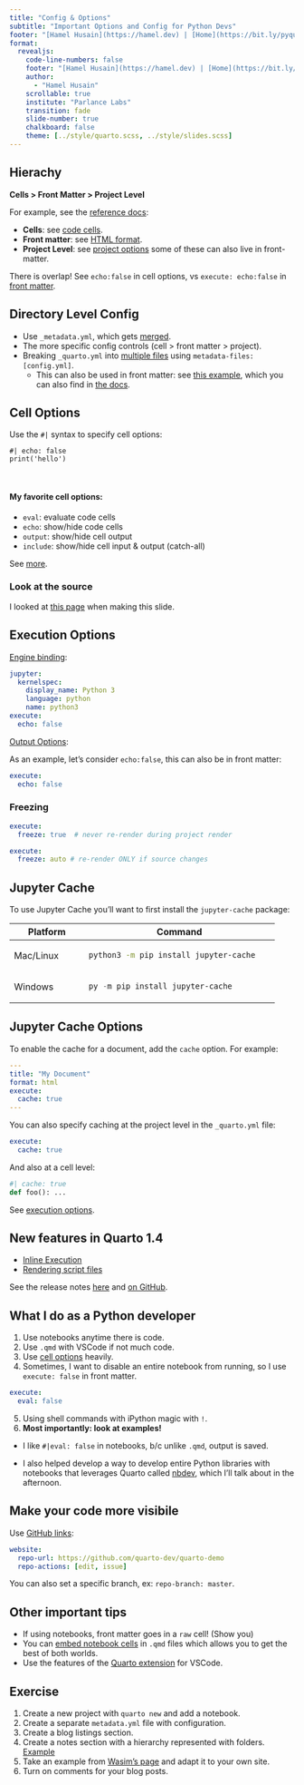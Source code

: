 ```yaml
---
title: "Config & Options"
subtitle: "Important Options and Config for Python Devs"
footer: "[Hamel Husain](https://hamel.dev) | [Home](https://bit.ly/pyquarto)"
format:
  revealjs:
    code-line-numbers: false
    footer: "[Hamel Husain](https://hamel.dev) | [Home](https://bit.ly/pyquarto)"
    author:
      - "Hamel Husain"
    scrollable: true
    institute: "Parlance Labs"
    transition: fade
    slide-number: true
    chalkboard: false
    theme: [../style/quarto.scss, ../style/slides.scss]
---
```


## Hierachy

**Cells > Front Matter > Project Level**

For example, see the [reference docs](https://quarto.org/docs/reference/):

- **Cells**: see [code cells](https://quarto.org/docs/reference/cells/).
- **Front matter**: see [HTML format](https://quarto.org/docs/reference/formats/html.html).
- **Project Level**: see [project options](https://quarto.org/docs/reference/projects/websites.html) some of these can also live in front-matter.

There is overlap!  See `echo:false` in cell options, vs `execute: echo:false` in [front matter](https://quarto.org/docs/reference/formats/html.html#execution).

## Directory Level Config

- Use `_metadata.yml`, which gets [merged](https://quarto.org/docs/projects/quarto-projects.html#metadata-merging).
- The more specific config controls (cell > front matter > project).
- Breaking `_quarto.yml` into [multiple files](https://quarto.org/docs/projects/quarto-projects.html#metadata-includes) using `metadata-files: [config.yml]`.
  - This can also be used in front matter: see [this example](https://github.com/hamelsmu/hamel/blob/master/notes/llm/inference/index.qmd), which you can also find in [the docs](https://quarto.org/docs/reference/formats/html.html#metadata).



## Cell Options {.smaller}

Use the `#|` syntax to specify cell options:

```.python
#| echo: false
print('hello')
```
<br>


#### My favorite cell options:

- `eval`: evaluate code cells
- `echo`: show/hide code cells
- `output`: show/hide cell output
- `include`: show/hide cell input & output (catch-all)

See [more](https://quarto.org/docs/reference/cells/cells-jupyter.html).

:::{.callout-tip}
### Look at the source

I looked at [this page](https://quarto.org/docs/authoring/notebook-embed.html#embedding-code) when making this slide.
:::

## Execution Options {.smaller}

[Engine binding](https://quarto.org/docs/computations/execution-options.html#engine-binding):

```yaml
jupyter:
  kernelspec:
    display_name: Python 3
    language: python
    name: python3
execute:
  echo: false
```

[Output Options](https://quarto.org/docs/computations/execution-options.html#output-options):

As an example, let's consider `echo:false`, this can also be in front matter:

```.yaml
execute: 
  echo: false
```

### Freezing

```yaml
execute:
  freeze: true  # never re-render during project render
```

```yaml
execute:
  freeze: auto # re-render ONLY if source changes
```

## Jupyter Cache

To use Jupyter Cache you'll want to first install the `jupyter-cache` package:

+------------------+-----------------------------------------------+
| Platform         | Command                                       |
+==================+===============================================+
| Mac/Linux        | ``` {.bash filename="Terminal"}               |
|                  | python3 -m pip install jupyter-cache          |
|                  | ```                                           |
+------------------+-----------------------------------------------+
| Windows          | ``` {.powershell filename="Terminal"}         |
|                  | py -m pip install jupyter-cache               |
|                  | ```                                           |
+------------------+-----------------------------------------------+

## Jupyter Cache Options {.smaller}

To enable the cache for a document, add the `cache` option. For example:

``` yaml
---
title: "My Document"
format: html
execute: 
  cache: true
---
```

You can also specify caching at the project level in the `_quarto.yml` file:

``` yaml
execute:
  cache: true
```

And also at a cell level:

```python
#| cache: true
def foo(): ...
```

See [execution options](https://quarto.org/docs/reference/formats/html.html#execution).


## New features in Quarto 1.4

- [Inline Execution](https://quarto.org/docs/prerelease/1.4/inline.html)
- [Rendering script files](https://quarto.org/docs/prerelease/1.4/script.html)

See the release notes [here](https://quarto.org/docs/download/prerelease.html) and [on GitHub](https://github.com/quarto-dev/quarto-cli/releases).

## What I do as a Python developer {.smaller}

1. Use notebooks anytime there is code.
2. Use `.qmd` with VSCode if not much code.
3. Use [cell options](https://quarto.org/docs/reference/cells/cells-jupyter.html) heavily.
4. Sometimes, I want to disable an entire notebook from running, so I use `execute: false` in front matter.
```yaml
execute:
  eval: false
```

5. Using shell commands with iPython magic with `!`.
6.  **Most importantly: look at examples!**

:::{.aside}
- I like `#|eval: false` in notebooks, b/c unlike `.qmd`, output is saved.

- I also helped develop a way to develop entire Python libraries with notebooks that leverages Quarto called [nbdev](https://quarto.org/docs/prerelease/1.4/script.html), which I'll talk about in the afternoon.
:::

## Make your code more visibile

Use [GitHub links](https://quarto.org/docs/websites/website-navigation.html#github-links):

```yaml
website:
  repo-url: https://github.com/quarto-dev/quarto-demo
  repo-actions: [edit, issue]
```

You can also set a specific branch, ex: `repo-branch: master`.

## Other important tips

- If using notebooks, front matter goes in a `raw` cell! (Show you)
- You can [embed notebook cells](https://quarto.org/docs/authoring/notebook-embed.html#cell-tags) in `.qmd` files which allows you to get the best of both worlds.
- Use the features of the [Quarto extension](https://marketplace.visualstudio.com/items?itemName=quarto-dev.quarto-vscode) for VSCode.

## Exercise

1. Create a new project with `quarto new` and add a notebook.
2. Create a separate `metadata.yml` file with configuration.
3. Create a blog listings section.
4. Create a notes section with a hierarchy represented with folders. [Example](https://hamel.dev/notes/)
5. Take an example from [Wasim's page](https://wasimlorgat.com/) and adapt it to your own site.
6. Turn on comments for your blog posts.